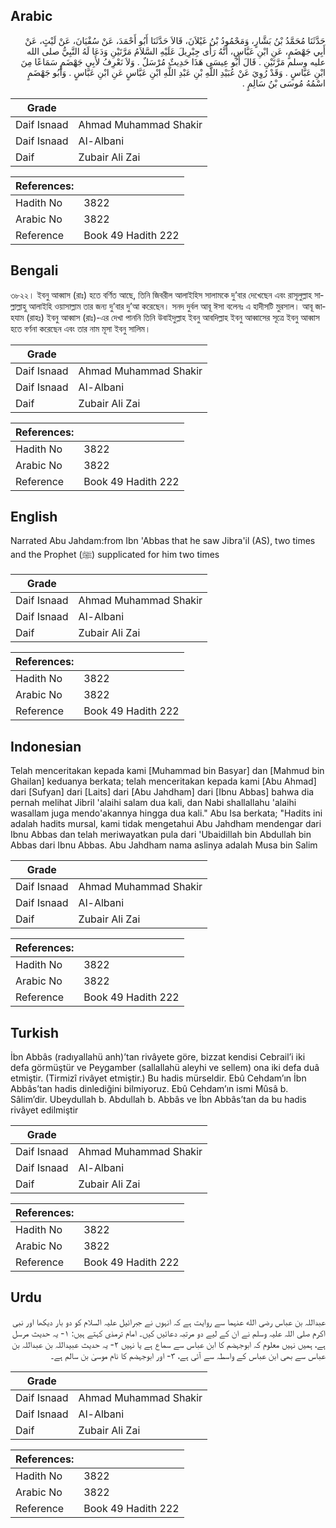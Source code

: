 ## Arabic


<div dir="rtl" lang="ar" style={{fontSize:'larger',backgroundColor:'#f8f9fa',padding:20}}>
حَدَّثَنَا مُحَمَّدُ بْنُ بَشَّارٍ، وَمَحْمُودُ بْنُ غَيْلاَنَ، قَالاَ حَدَّثَنَا أَبُو أَحْمَدَ، عَنْ سُفْيَانَ، عَنْ لَيْثٍ، عَنْ أَبِي جَهْضَمٍ، عَنِ ابْنِ عَبَّاسٍ، أَنَّهُ رَأَى جِبْرِيلَ عَلَيْهِ السَّلاَمُ مَرَّتَيْنِ وَدَعَا لَهُ النَّبِيُّ صلى الله عليه وسلم مَرَّتَيْنِ ‏.‏ قَالَ أَبُو عِيسَى هَذَا حَدِيثٌ مُرْسَلٌ ‏.‏ وَلاَ نَعْرِفُ لأَبِي جَهْضَمٍ سَمَاعًا مِنَ ابْنِ عَبَّاسٍ ‏.‏ وَقَدْ رُوِيَ عَنْ عُبَيْدِ اللَّهِ بْنِ عَبْدِ اللَّهِ ابْنِ عَبَّاسٍ عَنِ ابْنِ عَبَّاسٍ ‏.‏ وَأَبُو جَهْضَمٍ اسْمُهُ مُوسَى بْنُ سَالِمٍ ‏.‏
</div>
<div style={{backgroundColor:'#f8f9fa',padding:20, marginBottom: 10}}><table> <thead> <tr> <th>Grade</th> <th></th> </tr> </thead> <tbody> <tr><td>Daif Isnaad</td><td>Ahmad Muhammad Shakir</td></tr><tr><td>Daif Isnaad</td><td>Al-Albani</td></tr><tr><td>Daif</td><td>Zubair Ali Zai</td></tr></tbody></table><table> <thead> <tr> <th>References:</th> <th></th> </tr> </thead> <tbody><tr><td>Hadith No</td><td>3822</td></tr><tr><td>Arabic No</td><td>3822</td></tr><tr><td>Reference</td><td>Book 49 Hadith 222</td></tr></tbody></table></div>

## Bengali


<div dir="ltr" lang="bn" style={{fontSize:'larger',backgroundColor:'#f8f9fa',padding:20}}>
৩৮২২। ইবনু আব্বাস (রাঃ) হতে বর্ণিত আছে, তিনি জিবরীল আলাইহিস সালামকে দু’বার দেখেছেন এবং রাসূলুল্লাহ সাল্লাল্লাহু আলাইহি ওয়াসাল্লাম তার জন্য দু’বার দু’আ করেছেন। সনদ দুর্বল আবূ ঈসা বলেনঃ এ হাদীসটি মুরসাল। আবূ জাহযাম (রাহঃ) ইবনু আব্বাস (রাঃ)-এর দেখা পাননি তিনি উবাইদুল্লাহ ইবনু আবদিল্লাহ ইবনু আব্বাসের সূত্রে ইবনু আব্বাস হতে বর্ণনা করেছেন এবং তার নাম মূসা ইবনু সালিম।
</div>
<div style={{backgroundColor:'#f8f9fa',padding:20, marginBottom: 10}}><table> <thead> <tr> <th>Grade</th> <th></th> </tr> </thead> <tbody> <tr><td>Daif Isnaad</td><td>Ahmad Muhammad Shakir</td></tr><tr><td>Daif Isnaad</td><td>Al-Albani</td></tr><tr><td>Daif</td><td>Zubair Ali Zai</td></tr></tbody></table><table> <thead> <tr> <th>References:</th> <th></th> </tr> </thead> <tbody><tr><td>Hadith No</td><td>3822</td></tr><tr><td>Arabic No</td><td>3822</td></tr><tr><td>Reference</td><td>Book 49 Hadith 222</td></tr></tbody></table></div>

## English


<div dir="ltr" lang="en" style={{fontSize:'larger',backgroundColor:'#f8f9fa',padding:20}}>
Narrated Abu Jahdam:from Ibn 'Abbas that he saw Jibra'il (AS), two times and the Prophet (ﷺ) supplicated for him two times
</div>
<div style={{backgroundColor:'#f8f9fa',padding:20, marginBottom: 10}}><table> <thead> <tr> <th>Grade</th> <th></th> </tr> </thead> <tbody> <tr><td>Daif Isnaad</td><td>Ahmad Muhammad Shakir</td></tr><tr><td>Daif Isnaad</td><td>Al-Albani</td></tr><tr><td>Daif</td><td>Zubair Ali Zai</td></tr></tbody></table><table> <thead> <tr> <th>References:</th> <th></th> </tr> </thead> <tbody><tr><td>Hadith No</td><td>3822</td></tr><tr><td>Arabic No</td><td>3822</td></tr><tr><td>Reference</td><td>Book 49 Hadith 222</td></tr></tbody></table></div>

## Indonesian


<div dir="ltr" lang="id" style={{fontSize:'larger',backgroundColor:'#f8f9fa',padding:20}}>
Telah menceritakan kepada kami [Muhammad bin Basyar] dan [Mahmud bin Ghailan] keduanya berkata; telah menceritakan kepada kami [Abu Ahmad] dari [Sufyan] dari [Laits] dari [Abu Jahdham] dari [Ibnu Abbas] bahwa dia pernah melihat Jibril 'alaihi salam dua kali, dan Nabi shallallahu 'alaihi wasallam juga mendo'akannya hingga dua kali." Abu Isa berkata; "Hadits ini adalah hadits mursal, kami tidak mengetahui Abu Jahdham mendengar dari Ibnu Abbas dan telah meriwayatkan pula dari 'Ubaidillah bin Abdullah bin Abbas dari Ibnu Abbas. Abu Jahdham nama aslinya adalah Musa bin Salim
</div>
<div style={{backgroundColor:'#f8f9fa',padding:20, marginBottom: 10}}><table> <thead> <tr> <th>Grade</th> <th></th> </tr> </thead> <tbody> <tr><td>Daif Isnaad</td><td>Ahmad Muhammad Shakir</td></tr><tr><td>Daif Isnaad</td><td>Al-Albani</td></tr><tr><td>Daif</td><td>Zubair Ali Zai</td></tr></tbody></table><table> <thead> <tr> <th>References:</th> <th></th> </tr> </thead> <tbody><tr><td>Hadith No</td><td>3822</td></tr><tr><td>Arabic No</td><td>3822</td></tr><tr><td>Reference</td><td>Book 49 Hadith 222</td></tr></tbody></table></div>

## Turkish


<div dir="ltr" lang="tr" style={{fontSize:'larger',backgroundColor:'#f8f9fa',padding:20}}>
İbn Abbâs (radıyallahü anh)’tan rivâyete göre, bizzat kendisi Cebrail’i iki defa görmüştür ve Peygamber (sallallahü aleyhi ve sellem) ona iki defa duâ etmiştir. (Tirmizî rivâyet etmiştir.) Bu hadis mürseldir. Ebû Cehdam’ın İbn Abbâs’tan hadis dinlediğini bilmiyoruz. Ebû Cehdam’ın ismi Mûsâ b. Sâlim’dir. Ubeydullah b. Abdullah b. Abbâs ve İbn Abbâs’tan da bu hadis rivâyet edilmiştir
</div>
<div style={{backgroundColor:'#f8f9fa',padding:20, marginBottom: 10}}><table> <thead> <tr> <th>Grade</th> <th></th> </tr> </thead> <tbody> <tr><td>Daif Isnaad</td><td>Ahmad Muhammad Shakir</td></tr><tr><td>Daif Isnaad</td><td>Al-Albani</td></tr><tr><td>Daif</td><td>Zubair Ali Zai</td></tr></tbody></table><table> <thead> <tr> <th>References:</th> <th></th> </tr> </thead> <tbody><tr><td>Hadith No</td><td>3822</td></tr><tr><td>Arabic No</td><td>3822</td></tr><tr><td>Reference</td><td>Book 49 Hadith 222</td></tr></tbody></table></div>

## Urdu


<div dir="rtl" lang="ur" style={{fontSize:'larger',backgroundColor:'#f8f9fa',padding:20}}>
عبداللہ بن عباس رضی الله عنہما سے روایت ہے کہ انہوں نے جبرائیل علیہ السلام کو دو بار دیکھا اور نبی اکرم صلی اللہ علیہ وسلم نے ان کے لیے دو مرتبہ دعائیں کیں۔ امام ترمذی کہتے ہیں: ۱- یہ حدیث مرسل ہے، ہمیں نہیں معلوم کہ ابوجہضم کا ابن عباس سے سماع ہے یا نہیں ۲- یہ حدیث عبیداللہ بن عبداللہ بن عباس سے بھی ابن عباس کے واسطہ سے آئی ہے، ۳- اور ابوجہضم کا نام موسیٰ بن سالم ہے۔
</div>
<div style={{backgroundColor:'#f8f9fa',padding:20, marginBottom: 10}}><table> <thead> <tr> <th>Grade</th> <th></th> </tr> </thead> <tbody> <tr><td>Daif Isnaad</td><td>Ahmad Muhammad Shakir</td></tr><tr><td>Daif Isnaad</td><td>Al-Albani</td></tr><tr><td>Daif</td><td>Zubair Ali Zai</td></tr></tbody></table><table> <thead> <tr> <th>References:</th> <th></th> </tr> </thead> <tbody><tr><td>Hadith No</td><td>3822</td></tr><tr><td>Arabic No</td><td>3822</td></tr><tr><td>Reference</td><td>Book 49 Hadith 222</td></tr></tbody></table></div>